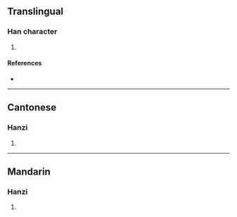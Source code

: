 {{character info/new}}
==Translingual==

===Han character===
{{Han char|rn=85|rad=水|as=12|sn=15|four=|canj=ETWI,XETWI|ids=⿰氵尊}}

# {{defn|Han|sort=水12}}

====References====
* {{Han ref|kx=0651.320|dkj=18322|hdz=31745.080|uh=6F8A|ud=28554}}

----

==Cantonese==

===Hanzi===
{{yue-hanzi|jyut=[[cyun1]]|y=chyun1}}

# {{defn|lang=yue|sort=水12}}

----

==Mandarin==

===Hanzi===
{{cmn-hanzi|pin=[[cūn]] ([[cun1]])|wg=ts'un<sup>1</sup>}}

# {{defn|lang=cmn|sort=水12}}